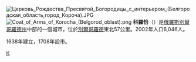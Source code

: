 {{coord|50|49|N|37|12|E|display=title}}
[[File:Церковь_Рождества_Пресвятой_Богородицы_с_интерьером_(Белгородская_область,город_Короча).JPG|thumb]]
[[File:Coat_of_Arms_of_Korocha_(Belgorod_oblast).png|right]]
'''科羅恰'''（{{lang-ru|Короча}}）是[[俄羅斯|俄羅斯]][[別爾哥羅德州|別爾哥羅德州]]中部的一個城市，位於[[別爾哥羅德|別爾哥羅德]]東北57公里。2002年人口6,046人。

1638年建立，1708年設市。

{{別爾哥羅德州城市}}

[[Category:別爾哥羅德州城市|К]]